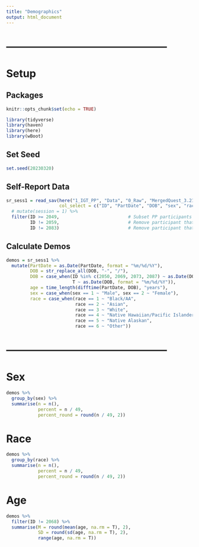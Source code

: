 ```yaml
---
title: "Demographics"
output: html_document
---
```




# -----------------------------------------------
# Setup
## Packages
```r
knitr::opts_chunk$set(echo = TRUE)

library(tidyverse)
library(haven)
library(here)
library(wBoot)
```



## Set Seed
```r
set.seed(20230320)
```



## Self-Report Data
```r
sr_sess1 = read_sav(here("1_IGT_PP", "Data", "0_Raw", "MergedQuest_3.21.16-Session1.sav"),
                    col_select = c("ID", "PartDate", "DOB", "sex", "race", "Ethnicity")) %>% 
  # mutate(session = 1) %>%
  filter(ID >= 2049,                          # Subset PP participants
         ID != 2059,                          # Remove participant that played old IFT
         ID != 2083)                          # Remove participant that had no task data
```



## Calculate Demos
```r
demos = sr_sess1 %>% 
  mutate(PartDate = as.Date(PartDate, format = "%m/%d/%Y"),
         DOB = str_replace_all(DOB, "-", "/"),
         DOB = case_when(ID %in% c(2050, 2069, 2073, 2087) ~ as.Date(DOB, format = "%d/%b/%y"),
                         T ~ as.Date(DOB, format = "%m/%d/%Y")),
         age = time_length(difftime(PartDate, DOB), "years"),
         sex = case_when(sex == 1 ~ "Male", sex == 2 ~ "Female"),
         race = case_when(race == 1 ~ "Black/AA",
                          race == 2 ~ "Asian",
                          race == 3 ~ "White",
                          race == 4 ~ "Native Hawaiian/Pacific Islander",
                          race == 5 ~ "Native Alaskan",
                          race == 6 ~ "Other"))
```



# -----------------------------------------------
# Sex
```r
demos %>% 
  group_by(sex) %>% 
  summarise(n = n(),
            percent = n / 49,
            percent_round = round(n / 49, 2))
```



# Race
```r
demos %>% 
  group_by(race) %>% 
  summarise(n = n(),
            percent = n / 49,
            percent_round = round(n / 49, 2))
```



# Age
```r
demos %>% 
  filter(ID != 2068) %>% 
  summarise(M = round(mean(age, na.rm = T), 2),
            SD = round(sd(age, na.rm = T), 2),
            range(age, na.rm = T))
```




```r

```












